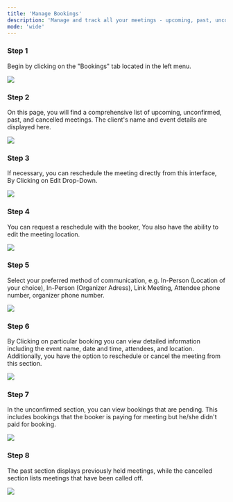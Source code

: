 ```yaml
---
title: 'Manage Bookings'
description: 'Manage and track all your meetings - upcoming, past, unconfirmed, and canceled - easily from the Bookings tab.'
mode: 'wide'
---
```


### Step 1

Begin by clicking on the "Bookings" tab located in the left menu.

<Frame><img src="/images/bookingsTab/image1.jpg" /></Frame>

### Step 2

On this page, you will find a comprehensive list of upcoming, unconfirmed, past, and cancelled meetings. The client's name and event details are displayed here. 

<Frame><img src="/images/bookingsTab/image2.jpg" /></Frame>

### Step 3

If necessary, you can reschedule the meeting directly from this interface, By Clicking on Edit Drop-Down.

<Frame><img src="/images/bookingsTab/image4.jpg" /></Frame>

### Step 4

You can request a reschedule with the booker, You also have the ability to edit the meeting location.

<Frame><img src="/images/bookingsTab/image5.jpg" /></Frame>

### Step 5

Select your preferred method of communication, e.g. In-Person (Location of your choice), In-Person (Organizer Adress), Link Meeting, Attendee phone number, organizer phone number.

<Frame><img src="/images/bookingsTab/image6.jpg" /></Frame>

### Step 6

By Clicking on particular booking you can view detailed information including the event name, date and time, attendees, and location. Additionally, you have the option to reschedule or cancel the meeting from this section.

<Frame><img src="/images/bookingsTab/image3.jpg" /></Frame>

### Step 7

In the unconfirmed section, you can view bookings that are pending. This includes bookings that the booker is paying for meeting but he/she didn't paid for booking.

<Frame><img src="/images/bookingsTab/image7.jpg" /></Frame>

### Step 8

The past section displays previously held meetings, while the cancelled section lists meetings that have been called off.

<Frame><img src="/images/bookingsTab/image8.jpg" /></Frame>

